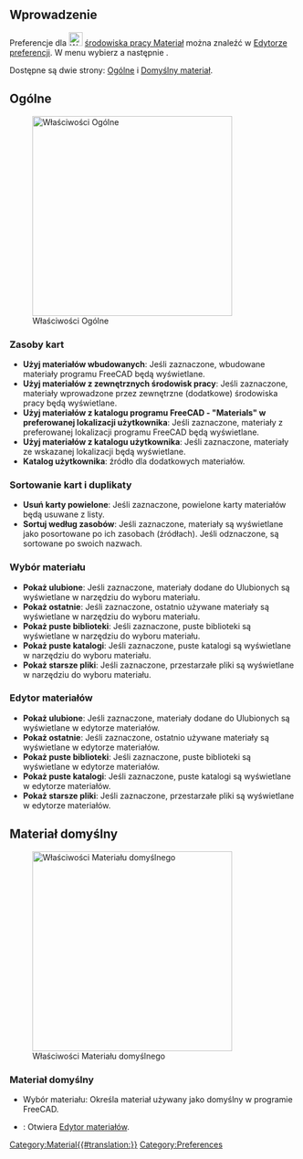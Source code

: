 <languages/>

{{Docnav/pl
|
|
|[[Material_Workbench/pl|Materiał]]
|IconL=
|IconR=
|IconC=Workbench_Material.svg
}}

{{TOCright}}

<span id="Introduction"></span>
==Wprowadzenie==

Preferencje dla [[Image:Workbench_Material.svg|24px]] [[Material_Workbench/pl|środowiska pracy Materiał]] można znaleźć w [[Preferences_Editor/pl|Edytorze preferencji]]. W menu wybierz {{MenuCommand|Edycja → Preferencje...}} a następnie {{MenuCommand|[[Image:Workbench_Material.svg|16px]] Materiał}}.

Dostępne są dwie strony: [[#Ogólne|Ogólne]] i [[#Domyślny_materiał|Domyślny materiał]].

<span id="General"></span>
==Ogólne==

[[Image:Preferences_Material_Page_General.png|thumb|350px|Właściwości Ogólne]]

<span id="Card_resources"></span>
===Zasoby kart===

* '''Użyj materiałów wbudowanych''': Jeśli zaznaczone, wbudowane materiały programu FreeCAD będą wyświetlane.
* '''Użyj materiałów z zewnętrznych środowisk pracy''': Jeśli zaznaczone, materiały wprowadzone przez zewnętrzne (dodatkowe) środowiska pracy będą wyświetlane.
* '''Użyj materiałów z katalogu programu FreeCAD - "Materials" w preferowanej lokalizacji użytkownika''': Jeśli zaznaczone, materiały z preferowanej lokalizacji programu FreeCAD będą wyświetlane.
* '''Użyj materiałów z katalogu użytkownika''': Jeśli zaznaczone, materiały ze wskazanej lokalizacji będą wyświetlane.
* '''Katalog użytkownika''': źródło dla dodatkowych materiałów.

<span id="Card_sorting_and_duplicates"></span>
===Sortowanie kart i duplikaty===

* '''Usuń karty powielone''': Jeśli zaznaczone, powielone karty materiałów będą usuwane z listy.
* '''Sortuj według zasobów''': Jeśli zaznaczone, materiały są wyświetlane jako posortowane po ich zasobach (źródłach). Jeśli odznaczone, są sortowane po swoich nazwach.

<span id="Material_Selector"></span>
===Wybór materiału===

* '''Pokaż ulubione''': Jeśli zaznaczone, materiały dodane do Ulubionych są wyświetlane w narzędziu do wyboru materiału.
* '''Pokaż ostatnie''': Jeśli zaznaczone, ostatnio używane materiały są wyświetlane w narzędziu do wyboru materiału.
* '''Pokaż puste biblioteki''': Jeśli zaznaczone, puste biblioteki są wyświetlane w narzędziu do wyboru materiału.
* '''Pokaż puste katalogi''': Jeśli zaznaczone, puste katalogi są wyświetlane w narzędziu do wyboru materiału.
* '''Pokaż starsze pliki''': Jeśli zaznaczone, przestarzałe pliki są wyświetlane w narzędziu do wyboru materiału.

<span id="Material_Editor"></span>
===Edytor materiałów===

* '''Pokaż ulubione''': Jeśli zaznaczone, materiały dodane do Ulubionych są wyświetlane w edytorze materiałów.
* '''Pokaż ostatnie''': Jeśli zaznaczone, ostatnio używane materiały są wyświetlane w edytorze materiałów.
* '''Pokaż puste biblioteki''': Jeśli zaznaczone, puste biblioteki są wyświetlane w edytorze materiałów.
* '''Pokaż puste katalogi''': Jeśli zaznaczone, puste katalogi są wyświetlane w edytorze materiałów.
* '''Pokaż starsze pliki''': Jeśli zaznaczone, przestarzałe pliki są wyświetlane w edytorze materiałów.

<span id="Default_Material"></span>
== Materiał domyślny ==

[[Image:Preferences_Material_Page_Default_Material.png|thumb|350px|Właściwości Materiału domyślnego]]

<span id="Default_Material"></span>
===Materiał domyślny===

* Wybór materiału: Określa materiał używany jako domyślny w programie FreeCAD. 
* {{Button|Launch editor}}: Otwiera [[Materials_Edit/pl|Edytor materiałów]].


{{Docnav/pl
|
|
|[[Material_Workbench/pl|Materiał]]
|IconL=
|IconR=
|IconC=Workbench_Material.svg
}}

[[Category:Material{{#translation:}}]]
{{Userdocnavi}}
[[Category:Preferences]]